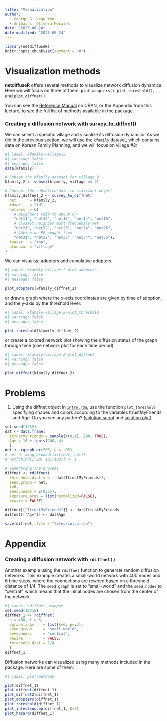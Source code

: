 ```yaml
---
title: "Visualization"
author: 
  - George G. Vega Yon
  - Aníbal L. Olivera Morales
date: "2025-06-24"
date-modified: "2025-06-24"
---
```


```r
library(netdiffuseR)
knitr::opts_chunk$set(comment = "#")
```


# Visualization methods

__netdiffuseR__ offers several methods to visualize network diffusion dynamics. Here we will focus on three of them: `plot_adopters()`, `plot_threshold()`, and `plot_diffnet()`.

You can see the [Reference Manual](https://cran.r-project.org/web/packages/netdiffuseR/netdiffuseR.pdf) on CRAN, or the Appendix from this lecture, to see the full list of methods available in the package.

### Creating a diffusion network with survey_to_diffnet()

We can select a specific village and visualize its diffusion dynamics. As we did in the previous section, we will use the `kfamily` dataset, which contains data on Korean Family Planning, and we will focus on village #2:

```r
#| label: kfamily-village-2
#| warning: false
#| message: false
data(kfamily)

# Subset the kfamily dataset for village 2
kfamily_2 <- subset(kfamily, village == 2)

# Convert the subsetted data to a diffnet object
kfamily_diffnet_2 <- survey_to_diffnet(
  dat      = kfamily_2,
  idvar    = "id",
  netvars  = c(
    # Neighbors talk to about FP
    "net11", "net12", "net13", "net14", "net15", 
    # Closest neighbor most frequently met
    "net21", "net22", "net23", "net24", "net25", 
    # Advice on FP sought from 
    "net31", "net32", "net33", "net34", "net35"), 
  toavar   = "toa",
  groupvar = "village"
)
```

We can visualize adopters and cumulative adopters:

```r
#| label: kfamily-village-2-plot_adopters
#| warning: false
#| message: false

plot_adopters(kfamily_diffnet_2)
```

or draw a graph where the x-axis coordinates are given by time of adoption, and the y-axis by the threshold level:

```r
#| label: kfamily-village-2-plot_threshold
#| warning: false
#| message: false

plot_threshold(kfamily_diffnet_2)
```

or create a colored network plot showing the diffusion status of the graph through time (one network plot for each time period):

```r
#| label: kfamily-village-2-plot_diffnet
#| warning: false
#| message: false

plot_diffnet(kfamily_diffnet_2)
```

# Problems

1.  Using the diffnet object in [`intro.rda`](files/intro.rda), use the function `plot_threshold` specifying shapes and colors according to the variables ItrustMyFriends and Age. Do you see any pattern? (<a href="files/intro-solutions.r" target="_blank">solution script</a> and <a href="files/intro-solutions.png" target="_blank">solution plot</a>)

```r
set.seed(1252)
dat <- data.frame(
  ItrustMyFriends = sample(c(0,1), 200, TRUE),
  Age = 10 + rpois(200, 4)
  )
net <- rgraph_er(200, p = .05)
# net <- diag_expand(list(net, net))
# net[cbind(1:20, 101:120)] <- 1 

# Generating the process
diffnet <- rdiffnet(
  threshold.dist = 4 - dat$ItrustMyFriends*3,
  seed.graph = net,
  t=6,
  seed.nodes = c(9:25),
  exposure.args = list(normalized=FALSE),
  rewire = FALSE)

diffnet[["ItrustMyFriends"]] <- dat$ItrustMyFriends
diffnet[["Age"]] <- dat$Age

save(diffnet, file = "files/intro.rda")
```

# Appendix

### Creating a diffusion network with `rdiffnet()`

Another example using the `rdiffnet` function to generate random diffusion networks. This example creates a small-world network with 400 nodes and 6 time steps, where the connections are rewired based on a threshold distance of 1/4. The `seed.graph` is set to "small-world" and the `seed.nodes` to "central", which means that the initial nodes are chosen from the center of the network.


```r
#| label: rdiffnet-example
set.seed(12315)
diffnet_1 <- rdiffnet(
  n = 400, t = 6,
  rgraph.args    = list(k=6, p=.3),
  seed.graph     = "small-world",
  seed.nodes     = "central",
  rewire         = FALSE,
  threshold.dist = 1/4
  )
diffnet_1
```

Diffusion networks can visualized using many methods included in the package. Here are some of them:

```r
#| label: plot-methods

plot(diffnet_1)
plot_diffnet(diffnet_1)
plot_diffnet2(diffnet_1)
plot_adopters(diffnet_1)
plot_threshold(diffnet_1)
plot_infectsuscep(diffnet_1, K=2)
plot_hazard(diffnet_1)
```